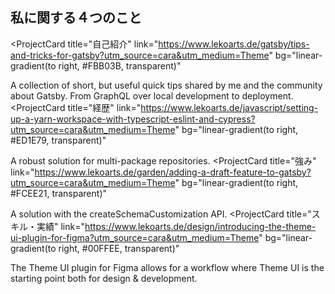 ## 私に関する４つのこと

<ProjectCard
  title="自己紹介"
  link="https://www.lekoarts.de/gatsby/tips-and-tricks-for-gatsby?utm_source=cara&utm_medium=Theme"
  bg="linear-gradient(to right,  #FBB03B, transparent)"
>
  A collection of short, but useful quick tips shared by me and the community
  about Gatsby. From GraphQL over local development to deployment.
</ProjectCard>
<ProjectCard
  title="経歴"
  link="https://www.lekoarts.de/javascript/setting-up-a-yarn-workspace-with-typescript-eslint-and-cypress?utm_source=cara&utm_medium=Theme"
  bg="linear-gradient(to right, #ED1E79, transparent)"
>
  A robust solution for multi-package repositories.
</ProjectCard>
<ProjectCard
  title="強み"
  link="https://www.lekoarts.de/garden/adding-a-draft-feature-to-gatsby?utm_source=cara&utm_medium=Theme"
  bg="linear-gradient(to right, #FCEE21, transparent)"
>
  A solution with the createSchemaCustomization API.
</ProjectCard>
<ProjectCard
  title="スキル・実績"
  link="https://www.lekoarts.de/design/introducing-the-theme-ui-plugin-for-figma?utm_source=cara&utm_medium=Theme"
  bg="linear-gradient(to right, #00FFEE, transparent)"
>
  The Theme UI plugin for Figma allows for a workflow where Theme UI is the
  starting point both for design & development.
</ProjectCard>
